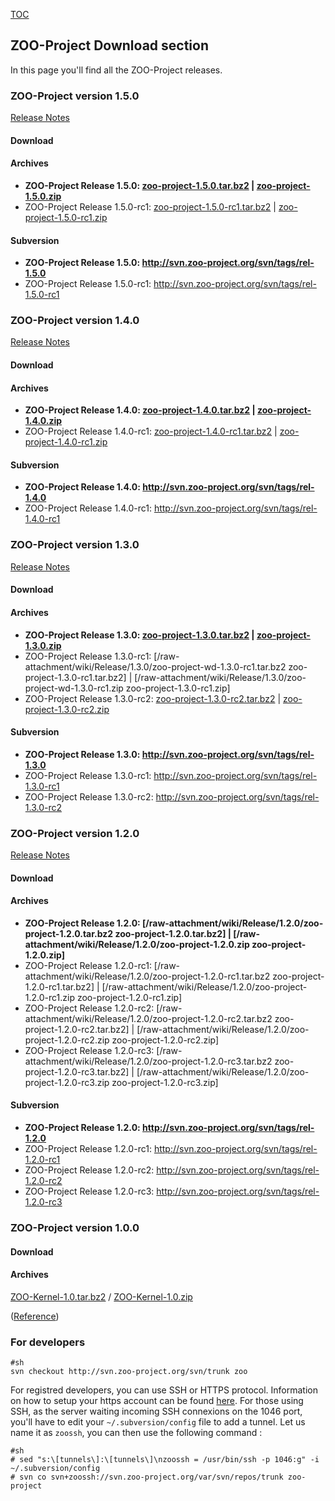 
[[TOC]]
== ZOO-Project Download section ==

In this page you'll find all the ZOO-Project releases.

=== ZOO-Project version 1.5.0 ===

[http://zoo-project.org/trac/wiki/Release/1.5.0/Notes Release Notes]

==== Download ====

==== Archives ====

*'''ZOO-Project Release 1.5.0: [http://zoo-project.org/dl/zoo-project-1.5.0.tar.bz2 zoo-project-1.5.0.tar.bz2] | [http://zoo-project.org/dl/zoo-project-1.5.0.zip zoo-project-1.5.0.zip]'''
*ZOO-Project Release 1.5.0-rc1: [http://zoo-project.org/dl/zoo-project-1.5.0-rc1.tar.bz2 zoo-project-1.5.0-rc1.tar.bz2] | [http://zoo-project.org/dl/zoo-project-1.5.0-rc1.zip zoo-project-1.5.0-rc1.zip]

==== Subversion ====

*'''ZOO-Project Release 1.5.0: http://svn.zoo-project.org/svn/tags/rel-1.5.0'''
*ZOO-Project Release 1.5.0-rc1: http://svn.zoo-project.org/svn/tags/rel-1.5.0-rc1


=== ZOO-Project version 1.4.0 ===

[http://zoo-project.org/trac/wiki/Release/1.4.0/Notes Release Notes]

==== Download ====

==== Archives ====

*'''ZOO-Project Release 1.4.0: [http://zoo-project.org/dl/zoo-project-1.4.0.tar.bz2 zoo-project-1.4.0.tar.bz2] | [http://zoo-project.org/dl/zoo-project-1.4.0.zip zoo-project-1.4.0.zip]'''
*ZOO-Project Release 1.4.0-rc1: [http://zoo-project.org/dl/zoo-project-1.4.0-rc1.tar.bz2 zoo-project-1.4.0-rc1.tar.bz2] | [http://zoo-project.org/dl/zoo-project-1.4.0-rc1.zip zoo-project-1.4.0-rc1.zip]

==== Subversion ====

*'''ZOO-Project Release 1.4.0: http://svn.zoo-project.org/svn/tags/rel-1.4.0'''
*ZOO-Project Release 1.4.0-rc1: http://svn.zoo-project.org/svn/tags/rel-1.4.0-rc1

=== ZOO-Project version 1.3.0 ===

[http://zoo-project.org/trac/wiki/Release/1.3.0/Notes Release Notes]

==== Download ====

==== Archives ====

*'''ZOO-Project Release 1.3.0: [http://www.zoo-project.org/dl/zoo-project-1.3.0.tar.bz2 zoo-project-1.3.0.tar.bz2] | [http://www.zoo-project.org/dl/zoo-project-1.3.0.zip zoo-project-1.3.0.zip]'''
*ZOO-Project Release 1.3.0-rc1: [/raw-attachment/wiki/Release/1.3.0/zoo-project-wd-1.3.0-rc1.tar.bz2 zoo-project-1.3.0-rc1.tar.bz2] | [/raw-attachment/wiki/Release/1.3.0/zoo-project-wd-1.3.0-rc1.zip zoo-project-1.3.0-rc1.zip]
*ZOO-Project Release 1.3.0-rc2: [http://www.zoo-project.org/dl/zoo-project-1.3.0-rc2.tar.bz2 zoo-project-1.3.0-rc2.tar.bz2] | [http://www.zoo-project.org/dl/zoo-project-1.3.0-rc2.zip zoo-project-1.3.0-rc2.zip]

==== Subversion ====

*'''ZOO-Project Release 1.3.0: http://svn.zoo-project.org/svn/tags/rel-1.3.0'''
*ZOO-Project Release 1.3.0-rc1: http://svn.zoo-project.org/svn/tags/rel-1.3.0-rc1
*ZOO-Project Release 1.3.0-rc2: http://svn.zoo-project.org/svn/tags/rel-1.3.0-rc2

=== ZOO-Project version 1.2.0 ===

[http://zoo-project.org/trac/wiki/Release/1.2.0/Notes Release Notes]

==== Download ====

==== Archives ====

*'''ZOO-Project Release 1.2.0: [/raw-attachment/wiki/Release/1.2.0/zoo-project-1.2.0.tar.bz2 zoo-project-1.2.0.tar.bz2] | [/raw-attachment/wiki/Release/1.2.0/zoo-project-1.2.0.zip zoo-project-1.2.0.zip]'''
*ZOO-Project Release 1.2.0-rc1: [/raw-attachment/wiki/Release/1.2.0/zoo-project-1.2.0-rc1.tar.bz2 zoo-project-1.2.0-rc1.tar.bz2] | [/raw-attachment/wiki/Release/1.2.0/zoo-project-1.2.0-rc1.zip zoo-project-1.2.0-rc1.zip]
*ZOO-Project Release 1.2.0-rc2: [/raw-attachment/wiki/Release/1.2.0/zoo-project-1.2.0-rc2.tar.bz2 zoo-project-1.2.0-rc2.tar.bz2] | [/raw-attachment/wiki/Release/1.2.0/zoo-project-1.2.0-rc2.zip zoo-project-1.2.0-rc2.zip]
*ZOO-Project Release 1.2.0-rc3: [/raw-attachment/wiki/Release/1.2.0/zoo-project-1.2.0-rc3.tar.bz2 zoo-project-1.2.0-rc3.tar.bz2] | [/raw-attachment/wiki/Release/1.2.0/zoo-project-1.2.0-rc3.zip zoo-project-1.2.0-rc3.zip]

==== Subversion ====

*'''ZOO-Project Release 1.2.0: http://svn.zoo-project.org/svn/tags/rel-1.2.0'''
*ZOO-Project Release 1.2.0-rc1: http://svn.zoo-project.org/svn/tags/rel-1.2.0-rc1
*ZOO-Project Release 1.2.0-rc2: http://svn.zoo-project.org/svn/tags/rel-1.2.0-rc2
*ZOO-Project Release 1.2.0-rc3: http://svn.zoo-project.org/svn/tags/rel-1.2.0-rc3

=== ZOO-Project version 1.0.0 ===

==== Download ====

==== Archives ====

[http://www.zoo-project.org/dl/ZOO-Kernel-1.0.tar.bz2 ZOO-Kernel-1.0.tar.bz2] / [http://www.zoo-project.org/dl/ZOO-Kernel-1.0.zip ZOO-Kernel-1.0.zip]

([http://lists.osgeo.org/pipermail/zoo-discuss/2010-April/000221.html Reference])
=== For developers ===

<pre>
#sh
svn checkout http://svn.zoo-project.org/svn/trunk zoo
</pre>

For registred developers, you can use SSH or HTTPS protocol. Information on how to setup your https account can be found [http://zoo-project.org/trac/wiki/ZooDevDocumentation here]. For those using SSH, as the server waiting incoming SSH connexions on the 1046 port, you'll have to edit your <tt>~/.subversion/config</tt> file to add a tunnel. Let us name it as <tt>zoossh</tt>, you can then use the following command :

<pre>
#sh
# sed "s:\[tunnels\]:\[tunnels\]\nzoossh = /usr/bin/ssh -p 1046:g" -i ~/.subversion/config
# svn co svn+zoossh://svn.zoo-project.org/var/svn/repos/trunk zoo-project
</pre>



{{TracNotice|{{PAGENAME}}}}